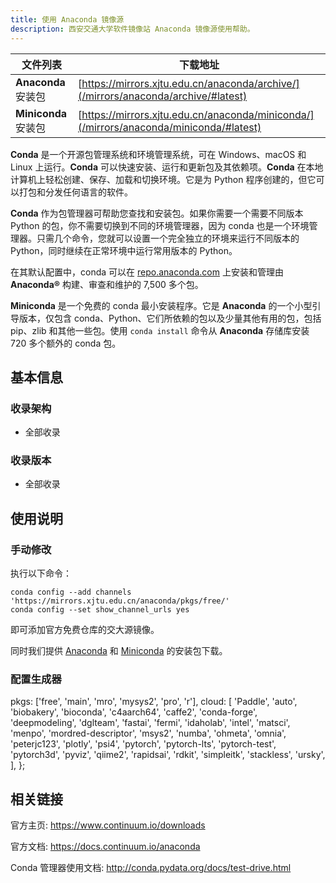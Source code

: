 ```yaml
---
title: 使用 Anaconda 镜像源
description: 西安交通大学软件镜像站 Anaconda 镜像源使用帮助。
---
```


| 文件列表              | 下载地址                                                                                   |
|-------------------|----------------------------------------------------------------------------------------|
| **Anaconda** 安装包  | [https://mirrors.xjtu.edu.cn/anaconda/archive/](/mirrors/anaconda/archive/#latest)     |
| **Miniconda** 安装包 | [https://mirrors.xjtu.edu.cn/anaconda/miniconda/](/mirrors/anaconda/miniconda/#latest) |

**Conda** 是一个开源包管理系统和环境管理系统，可在 Windows、macOS 和 Linux 上运行。**Conda** 可以快速安装、运行和更新包及其依赖项。**Conda** 在本地计算机上轻松创建、保存、加载和切换环境。它是为 Python 程序创建的，但它可以打包和分发任何语言的软件。

**Conda** 作为包管理器可帮助您查找和安装包。如果你需要一个需要不同版本 Python 的包，你不需要切换到不同的环境管理器，因为 conda 也是一个环境管理器。只需几个命令，您就可以设置一个完全独立的环境来运行不同版本的 Python，同时继续在正常环境中运行常用版本的 Python。

在其默认配置中，conda 可以在 [repo.anaconda.com](https://repo.anaconda.com/) 上安装和管理由 **Anaconda®** 构建、审查和维护的 7,500 多个包。

**Miniconda** 是一个免费的 conda 最小安装程序。它是 **Anaconda** 的一个小型引导版本，仅包含 conda、Python、它们所依赖的包以及少量其他有用的包，包括 pip、zlib 和其他一些包。使用 `conda install` 命令从 **Anaconda** 存储库安装 720 多个额外的 conda 包。

## 基本信息

### 收录架构

- 全部收录

### 收录版本

- 全部收录

## 使用说明

### 手动修改

执行以下命令：

```shell
conda config --add channels 'https://mirrors.xjtu.edu.cn/anaconda/pkgs/free/'
conda config --set show_channel_urls yes
```

即可添加官方免费仓库的交大源镜像。

同时我们提供 [Anaconda](http://mirrors.xjtu.edu.cn/anaconda/archive/) 和 [Miniconda](http://mirrors.xjtu.edu.cn/anaconda/miniconda/) 的安装包下载。

### 配置生成器

  pkgs: ['free', 'main', 'mro', 'mysys2', 'pro', 'r'],
  cloud: [
    'Paddle',
    'auto',
    'biobakery',
    'bioconda',
    'c4aarch64',
    'caffe2',
    'conda-forge',
    'deepmodeling',
    'dglteam',
    'fastai',
    'fermi',
    'idaholab',
    'intel',
    'matsci',
    'menpo',
    'mordred-descriptor',
    'msys2',
    'numba',
    'ohmeta',
    'omnia',
    'peterjc123',
    'plotly',
    'psi4',
    'pytorch',
    'pytorch-lts',
    'pytorch-test',
    'pytorch3d',
    'pyviz',
    'qiime2',
    'rapidsai',
    'rdkit',
    'simpleitk',
    'stackless',
    'ursky',
  ],
};

## 相关链接

官方主页: https://www.continuum.io/downloads

官方文档: https://docs.continuum.io/anaconda

Conda 管理器使用文档: http://conda.pydata.org/docs/test-drive.html
